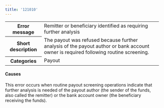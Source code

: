 ```yaml
---
title: '121010'  
---
```

  
<table>
    <tbody>
        <tr>
            <th class="header"><strong>Error message</strong></th>
            <td class="table-content">Remitter or beneficiary identified as requiring further analysis</td>
        </tr>
        <tr>
            <th class="header"><strong>Short description</strong></th>
            <td class="table-content">The payout was refused because further analysis of the payout author or bank account owner is required following routine screening.</td>
        </tr>
        <tr>
            <th class="header"><strong>Categories</strong></th>
            <td class="table-content">  
<div class="label">Payout</div>
</td>
        </tr>
    </tbody>
</table>  

#### Causes  

This error occurs when routine payout screening operations indicate that further analysis is needed of the payout author (the sender of the funds, also called the remitter) or the bank account owner (the beneficiary receiving the funds).